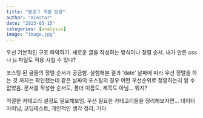 ```yaml
---
title: "블로그 개발 방향"
author: "minstar"
date: "2023-03-15"
categories: [analysis]
image: "image.jpg"
---
```


우선 기본적인 구조 파악하기.
새로운 글을 작성하는 방식이나 정렬 순서.
내가 만든 css나 js 파일도 적용 시킬 수 있나?

포스팅 된 글들의 정렬 순서가 궁금함.
실험해본 결과 'date' 날짜에 따라 우선 정렬을 하는 것 까지는 확인했는데 같은 날짜의 포스팅의 경우 어떤 우선순위로 정렬하는지 알 수 없었음.
문서를 작성한 순서도, 폴더 이름도, 제목도 아님... 뭐지?

적절한 카테고리 설정도 필요해보임.
우선 필요한 카테고리들을 정리해보자면...
데이터 마이닝, 코딩테스트, 개인적인 생각 정리, 기타
